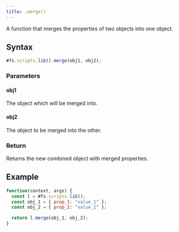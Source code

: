 ```yaml
---
title: .merge()
---
```


A function that merges the properties of two objects into one object.

## Syntax

```js
#fs.scripts.lib().merge(obj1, obj2);
```

### Parameters

#### obj1

The object which will be merged into.

#### obj2

The object to be merged into the other.

### Return

Returns the new combined object with merged properties.

## Example

```js
function(context, args) {
  const l = #fs.scripts.lib();
  const obj_1 = { prop_1: "value_1" };
  const obj_2 = { prop_2: "value_2" };

  return l.merge(obj_1, obj_2);
}
```
